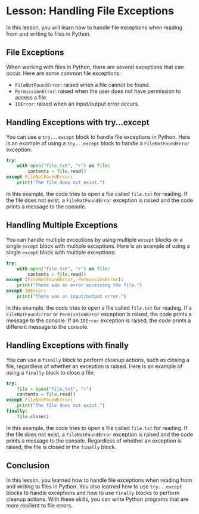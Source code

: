 # Lesson: Handling File Exceptions

In this lesson, you will learn how to handle file exceptions when reading from and writing to files in Python.

## File Exceptions

When working with files in Python, there are several exceptions that can occur. Here are some common file exceptions:

- `FileNotFoundError`: raised when a file cannot be found.
- `PermissionError`: raised when the user does not have permission to access a file.
- `IOError`: raised when an input/output error occurs.

## Handling Exceptions with try...except

You can use a `try...except` block to handle file exceptions in Python. Here is an example of using a `try...except` block to handle a `FileNotFoundError` exception:

```python
try:
    with open("file.txt", "r") as file:
        contents = file.read()
except FileNotFoundError:
    print("The file does not exist.")
```

In this example, the code tries to open a file called `file.txt` for reading. If the file does not exist, a `FileNotFoundError` exception is raised and the code prints a message to the console.

## Handling Multiple Exceptions

You can handle multiple exceptions by using multiple `except` blocks or a single `except` block with multiple exceptions. Here is an example of using a single `except` block with multiple exceptions:

```python
try:
    with open("file.txt", "r") as file:
        contents = file.read()
except (FileNotFoundError, PermissionError):
    print("There was an error accessing the file.")
except IOError:
    print("There was an input/output error.")
```

In this example, the code tries to open a file called `file.txt` for reading. If a `FileNotFoundError` or `PermissionError` exception is raised, the code prints a message to the console. If an `IOError` exception is raised, the code prints a different message to the console.

## Handling Exceptions with finally

You can use a `finally` block to perform cleanup actions, such as closing a file, regardless of whether an exception is raised. Here is an example of using a `finally` block to close a file:

```python
try:
    file = open("file.txt", "r")
    contents = file.read()
except FileNotFoundError:
    print("The file does not exist.")
finally:
    file.close()
```

In this example, the code tries to open a file called `file.txt` for reading. If the file does not exist, a `FileNotFoundError` exception is raised and the code prints a message to the console. Regardless of whether an exception is raised, the file is closed in the `finally` block.

## Conclusion

In this lesson, you learned how to handle file exceptions when reading from and writing to files in Python. You also learned how to use `try...except` blocks to handle exceptions and how to use `finally` blocks to perform cleanup actions. With these skills, you can write Python programs that are more resilient to file errors.
